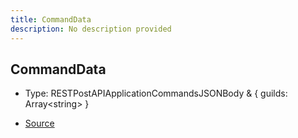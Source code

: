 ```yaml
---
title: CommandData
description: No description provided
---
```


## CommandData

- Type: RESTPostAPIApplicationCommandsJSONBody & \{
  guilds: Array\<string>
}

- [Source](https://github.com/underctrl-io/commandkit/blob/83ef44f10b86e30835e8636786e5222cac412af9/packages/commandkit/src/types.ts#L40)